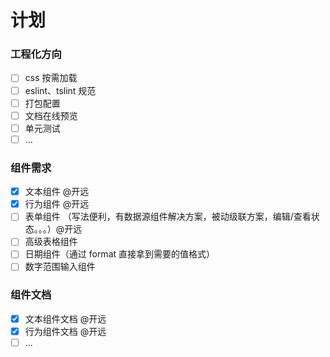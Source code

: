 # 计划

### 工程化方向

- [ ] css 按需加载
- [ ] eslint、tslint 规范
- [ ] 打包配置
- [ ] 文档在线预览
- [ ] 单元测试
- [ ] ...

### 组件需求

- [x] 文本组件 @开远
- [x] 行为组件 @开远
- [ ] 表单组件 （写法便利，有数据源组件解决方案，被动级联方案，编辑/查看状态。。。）@开远
- [ ] 高级表格组件
- [ ] 日期组件（通过 format 直接拿到需要的值格式）
- [ ] 数字范围输入组件

### 组件文档

- [x] 文本组件文档 @开远
- [x] 行为组件文档 @开远
- [ ] ...
